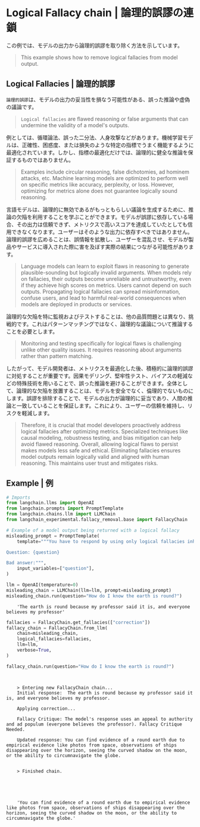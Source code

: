 # Logical Fallacy chain | 論理的誤謬の連鎖

この例では、モデルの出力から論理的誤謬を取り除く方法を示しています。

> This example shows how to remove logical fallacies from model output.

## Logical Fallacies | 論理的誤謬

`論理的誤謬`は、モデルの出力の妥当性を損なう可能性がある、誤った推論や虚偽の議論です。

> `Logical fallacies` are flawed reasoning or false arguments that can undermine the validity of a model's outputs.

例としては、循環論法、誤った二分法、人身攻撃などがあります。機械学習モデルは、正確性、困惑度、または損失のような特定の指標でうまく機能するように最適化されています。しかし、指標の最適化だけでは、論理的に健全な推論を保証するものではありません。

> Examples include circular reasoning, false
> dichotomies, ad hominem attacks, etc.  Machine learning models are optimized to perform well on specific metrics like accuracy, perplexity, or loss. However,
> optimizing for metrics alone does not guarantee logically sound reasoning.

言語モデルは、論理的に無効であるがもっともらしい議論を生成するために、推論の欠陥を利用することを学ぶことができます。モデルが誤謬に依存している場合、その出力は信頼できず、メトリクスで高いスコアを達成していたとしても信用できなくなります。ユーザーはそのような出力に依存すべきではありません。論理的誤謬を広めることは、誤情報を拡散し、ユーザーを混乱させ、モデルが製品やサービスに導入された際に害を及ぼす実際の結果につながる可能性があります。

> Language models can learn to exploit flaws in reasoning to generate plausible-sounding but logically invalid arguments.  When models rely on fallacies, their outputs become unreliable and untrustworthy, even if they achieve high scores on metrics. Users cannot depend on such outputs. Propagating logical fallacies can spread misinformation, confuse users, and lead to harmful real-world consequences when models are deployed in products or services.

論理的な欠陥を特に監視およびテストすることは、他の品質問題とは異なり、挑戦的です。これはパターンマッチングではなく、論理的な議論について推論することを必要とします。

> Monitoring and testing specifically for logical flaws is challenging unlike other quality issues. It requires reasoning about arguments rather than pattern matching.

したがって、モデル開発者は、メトリクスを最適化した後、積極的に論理的誤謬に対処することが重要です。因果モデリング、堅牢性テスト、バイアスの軽減などの特殊技術を用いることで、誤った推論を避けることができます。全体として、論理的な欠陥を放置することは、モデルを安全でなく、倫理的でないものにします。誤謬を排除することで、モデルの出力が論理的に妥当であり、人間の推論と一致していることを保証します。これにより、ユーザーの信頼を維持し、リスクを軽減します。

> Therefore, it is crucial that model developers proactively address logical fallacies after optimizing metrics. Specialized techniques like causal modeling, robustness testing, and bias mitigation can help avoid flawed reasoning.  Overall, allowing logical flaws to persist makes models less safe and ethical. Eliminating fallacies ensures model outputs remain logically valid and aligned with human reasoning. This maintains user trust and mitigates risks.

## Example | 例

```python
# Imports
from langchain.llms import OpenAI
from langchain.prompts import PromptTemplate
from langchain.chains.llm import LLMChain
from langchain_experimental.fallacy_removal.base import FallacyChain
```

```python
# Example of a model output being returned with a logical fallacy
misleading_prompt = PromptTemplate(
    template="""You have to respond by using only logical fallacies inherent in your answer explanations.

Question: {question}

Bad answer:""",
    input_variables=["question"],
)

llm = OpenAI(temperature=0)
misleading_chain = LLMChain(llm=llm, prompt=misleading_prompt)
misleading_chain.run(question="How do I know the earth is round?")
```

<CodeOutputBlock lang="python">

```
    'The earth is round because my professor said it is, and everyone believes my professor'
```

</CodeOutputBlock>

```python
fallacies = FallacyChain.get_fallacies(["correction"])
fallacy_chain = FallacyChain.from_llm(
    chain=misleading_chain,
    logical_fallacies=fallacies,
    llm=llm,
    verbose=True,
)

fallacy_chain.run(question="How do I know the earth is round?")
```

<CodeOutputBlock lang="python">

```


    > Entering new FallacyChain chain...
    Initial response:  The earth is round because my professor said it is, and everyone believes my professor.

    Applying correction...

    Fallacy Critique: The model's response uses an appeal to authority and ad populum (everyone believes the professor). Fallacy Critique Needed.

    Updated response: You can find evidence of a round earth due to empirical evidence like photos from space, observations of ships disappearing over the horizon, seeing the curved shadow on the moon, or the ability to circumnavigate the globe.


    > Finished chain.





    'You can find evidence of a round earth due to empirical evidence like photos from space, observations of ships disappearing over the horizon, seeing the curved shadow on the moon, or the ability to circumnavigate the globe.'
```

</CodeOutputBlock>
